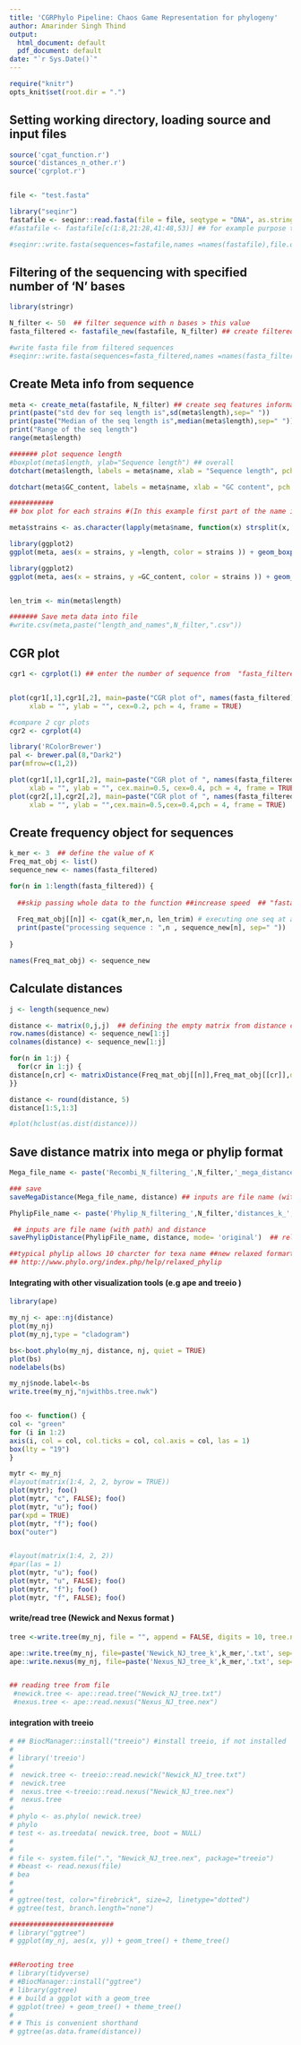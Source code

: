 ---
title: 'CGRPhylo Pipeline: Chaos Game Representation for phylogeny'
author: Amarinder Singh Thind
output:
  html_document: default
  pdf_document: default
date: "`r Sys.Date()`"
---

```{r setup, include=FALSE, echo=FALSE}
require("knitr")
opts_knit$set(root.dir = ".")
```

## Setting working directory, loading source and input files

```{r}

source('cgat_function.r')
source('distances_n_other.r')
source('cgrplot.r')


file <- "test.fasta"

library("seqinr")
fastafile <- seqinr::read.fasta(file = file, seqtype = "DNA", as.string = TRUE, set.attributes = FALSE)
#fastafile <- fastafile[c(1:8,21:28,41:48,53)] ## for example purpose taking subsets

#seqinr::write.fasta(sequences=fastafile,names =names(fastafile),file.out=paste("Sep-2022-manuscript/recombinant_XBB.1/xbb.1.fasta",sep = ''))
```


## Filtering of the sequencing with specified number of 'N'  bases


```{r}
library(stringr)

N_filter <- 50  ## filter sequence with n bases > this value
fasta_filtered <- fastafile_new(fastafile, N_filter) ## create filtered sequence file

#write fasta file from filtered sequences
#seqinr::write.fasta(sequences=fasta_filtered,names =names(fasta_filtered),file.out=paste("Sep-2022-manuscript/recombinant_XBB.1/Filter",N_filter,"bJ.1.v2.fasta",sep = ''))
```

## Create Meta info from sequence 

```{r} 
meta <- create_meta(fastafile, N_filter) ## create seq features information
print(paste("std dev for seq length is",sd(meta$length),sep=" "))
print(paste("Median of the seq length is",median(meta$length),sep=" "))
print("Range of the seq length")
range(meta$length)

####### plot sequence length
#boxplot(meta$length, ylab="Sequence length") ## overall
dotchart(meta$length, labels = meta$name, xlab = "Sequence length", pch = 21, bg = "green", pt.cex = 1, cex = 0.7)

dotchart(meta$GC_content, labels = meta$name, xlab = "GC content", pch = 21, bg = "green", pt.cex = 1, cex = 0.7)

###########
## box plot for each strains #(In this example first part of the name is strain name)

meta$strains <- as.character(lapply(meta$name, function(x) strsplit(x, '_')[[1]][1])) ## split strains names

library(ggplot2)
ggplot(meta, aes(x = strains, y =length, color = strains )) + geom_boxplot()+ ylab("Sequence length (group level)")+coord_flip() 

library(ggplot2)
ggplot(meta, aes(x = strains, y =GC_content, color = strains )) + geom_boxplot()+ ylab("GC content (group level)")+coord_flip() 


len_trim <- min(meta$length)

####### Save meta data into file
#write.csv(meta,paste("length_and_names",N_filter,".csv"))
```

## CGR plot

```{r}

cgr1 <- cgrplot(1) ## enter the number of sequence from  "fasta_filtered"


plot(cgr1[,1],cgr1[,2], main=paste("CGR plot of", names(fasta_filtered)[1],sep=''),
     xlab = "", ylab = "", cex=0.2, pch = 4, frame = TRUE) 

#compare 2 cgr plots
cgr2 <- cgrplot(4)

library('RColorBrewer')
pal <- brewer.pal(8,"Dark2")
par(mfrow=c(1,2))

plot(cgr1[,1],cgr1[,2], main=paste("CGR plot of ", names(fasta_filtered)[1],sep=''),
     xlab = "", ylab = "", cex.main=0.5, cex=0.4, pch = 4, frame = TRUE) 
plot(cgr2[,1],cgr2[,2], main=paste("CGR plot of ", names(fasta_filtered)[2],sep=''),
     xlab = "", ylab = "",cex.main=0.5,cex=0.4,pch = 4, frame = TRUE) 

```

## Create frequency object for sequences 


```{r}
k_mer <- 3  ## define the value of K
Freq_mat_obj <- list()
sequence_new <- names(fasta_filtered) 

for(n in 1:length(fasta_filtered)) {   
  
  ##skip passing whole data to the function ##increase speed  ## "fasta_filtered" name is fixed
  
  Freq_mat_obj[[n]] <- cgat(k_mer,n, len_trim) # executing one seq at a time    #k-mer,seq_length,trimmed_length
  print(paste("processing sequence : ",n , sequence_new[n], sep=" "))
  
}

names(Freq_mat_obj) <- sequence_new
```

## Calculate distances 


```{r}
j <- length(sequence_new)

distance <- matrix(0,j,j)  ## defining the empty matrix from distance calculations
row.names(distance) <- sequence_new[1:j]
colnames(distance) <- sequence_new[1:j]

for(n in 1:j) { 
  for(cr in 1:j) {
distance[n,cr] <- matrixDistance(Freq_mat_obj[[n]],Freq_mat_obj[[cr]],distance_type ='Euclidean' )  ##'Euclidean','S_Euclidean' and Manhattan
}}

distance <- round(distance, 5)
distance[1:5,1:3]

#plot(hclust(as.dist(distance)))

```

## Save distance matrix into mega or phylip format 

```{r}
Mega_file_name <- paste('Recombi_N_filtering_',N_filter,'_mega_distance_file_for_k_',k_mer,'.meg')

### save 
saveMegaDistance(Mega_file_name, distance) ## inputs are file name (with path) and distance 

PhylipFile_name <- paste('Phylip_N_filtering_',N_filter,'distances_k_',k_mer,'.txt')

 ## inputs are file name (with path) and distance 
savePhylipDistance(PhylipFile_name, distance, mode= 'original')  ## relaxed or original/other

##typical phylip allows 10 charcter for texa name ##new relaxed formart allows 250
## http://www.phylo.org/index.php/help/relaxed_phylip

```

#### Integrating with other visualization tools (e.g ape and treeio )


```{r}
library(ape)

my_nj <- ape::nj(distance)
plot(my_nj)
plot(my_nj,type = "cladogram")

bs<-boot.phylo(my_nj, distance, nj, quiet = TRUE)
plot(bs)
nodelabels(bs)

my_nj$node.label<-bs
write.tree(my_nj,"njwithbs.tree.nwk")


foo <- function() {
col <- "green"
for (i in 1:2)
axis(i, col = col, col.ticks = col, col.axis = col, las = 1)
box(lty = "19")
}

mytr <- my_nj
#layout(matrix(1:4, 2, 2, byrow = TRUE))
plot(mytr); foo()
plot(mytr, "c", FALSE); foo()
plot(mytr, "u"); foo()
par(xpd = TRUE)
plot(mytr, "f"); foo()
box("outer")


#layout(matrix(1:4, 2, 2))
#par(las = 1)
plot(mytr, "u"); foo()
plot(mytr, "u", FALSE); foo()
plot(mytr, "f"); foo()
plot(mytr, "f", FALSE); foo()

```

#### write/read  tree  (Newick and Nexus format )

```{r}
tree <-write.tree(my_nj, file = "", append = FALSE, digits = 10, tree.names = FALSE)

ape::write.tree(my_nj, file=paste('Newick_NJ_tree_k',k_mer,'.txt', sep='')) #for Newick format #write out trees in a text file
ape::write.nexus(my_nj, file=paste('Nexus_NJ_tree_k',k_mer,'.txt', sep='')) ##for Nexus format


## reading tree from file 
 #newick.tree <- ape::read.tree("Newick_NJ_tree.txt")  
 #nexus.tree <- ape::read.nexus("Nexus_NJ_tree.nex")


```

#### integration with treeio    

```{r}
# ## BiocManager::install("treeio") #install treeio, if not installed
# 
# library('treeio')
# 
#  newick.tree <- treeio::read.newick("Newick_NJ_tree.txt")
#  newick.tree
#  nexus.tree <-treeio::read.nexus("Newick_NJ_tree.nex")
#  nexus.tree
#  
# phylo <- as.phylo( newick.tree)
# phylo
# test <- as.treedata( newick.tree, boot = NULL)
# 
# 
# file <- system.file(".", "Newick_NJ_tree.nex", package="treeio")
# #beast <- read.nexus(file)
# bea
# 
# 
# ggtree(test, color="firebrick", size=2, linetype="dotted")
# ggtree(test, branch.length="none")

##########################
# library("ggtree")
# ggplot(my_nj, aes(x, y)) + geom_tree() + theme_tree()


##Rerooting tree
# library(tidyverse)
# #BiocManager::install("ggtree")
# library(ggtree)
# # build a ggplot with a geom_tree
# ggplot(tree) + geom_tree() + theme_tree()
# 
# # This is convenient shorthand
# ggtree(as.data.frame(distance))

```



